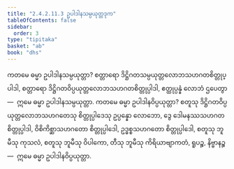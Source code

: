 ```yaml
---
title: "2.4.2.11.3 ဥပါဒါနသမ္ပယုတ္တဒုက"
tableOfContents: false
sidebar:
  order: 3
type: "tipitaka"
basket: "ab"
book: "dhs"
---
```



<DynamicBreadcrumb />

<Division number="1557" book="dhs" e="ch" v="29" p="290">

<Paragraph number="2268" book="dhs">
ကတမေ ဓမ္မာ ဥပါဒါနသမ္ပယုတ္တာ? စတ္တာရော ဒိဋ္ဌိဂတသမ္ပယုတ္တလောဘသဟဂတစိတ္တုပ္ပါဒါ, စတ္တာရော ဒိဋ္ဌိဂတဝိပ္ပယုတ္တလောဘသဟဂတစိတ္တုပ္ပါဒါ, ဧတ္ထုပ္ပန္နံ လောဘံ ဌပေတွာ—  ဣမေ ဓမ္မာ ဥပါဒါနသမ္ပယုတ္တာ.
</Paragraph>

</Division>
<Division number="1558" book="dhs" e="ch" v="29" p="290">

<Paragraph number="2269" book="dhs">
ကတမေ ဓမ္မာ ဥပါဒါနဝိပ္ပယုတ္တာ? စတူသု ဒိဋ္ဌိဂတဝိပ္ပယုတ္တလောဘသဟဂတေသု စိတ္တုပ္ပါဒေသု ဥပ္ပန္နော လောဘော, ဒွေ ဒေါမနဿသဟဂတစိတ္တုပ္ပါဒါ, ဝိစိကိစ္ဆာသဟဂတော စိတ္တုပ္ပါဒေါ, ဥဒ္ဓစ္စသဟဂတော စိတ္တုပ္ပါဒေါ, စတူသု ဘူမီသု ကုသလံ, စတူသု ဘူမီသု ဝိပါကော, တီသု ဘူမီသု ကိရိယာဗျာကတံ, ရူပဉ္စ, နိဗ္ဗာနဉ္စ—  ဣမေ ဓမ္မာ ဥပါဒါနဝိပ္ပယုတ္တာ.
</Paragraph>
</Division>